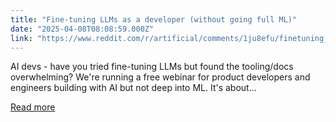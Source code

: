 ```yaml
---
title: "Fine-tuning LLMs as a developer (without going full ML)"
date: "2025-04-08T08:08:59.000Z"
link: "https://www.reddit.com/r/artificial/comments/1ju8efu/finetuning_llms_as_a_developer_without_going_full/"
---
```


AI devs - have you tried fine-tuning LLMs but found the tooling/docs overwhelming?
 We're running a free webinar for product developers and engineers building with AI but not deep into ML.
 It's about...

[Read more](https://www.reddit.com/r/artificial/comments/1ju8efu/finetuning_llms_as_a_developer_without_going_full/)
